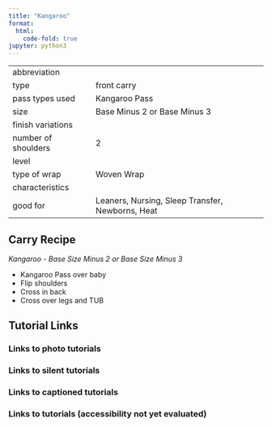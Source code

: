 ```yaml
---
title: "Kangaroo"
format:
  html:
    code-fold: true
jupyter: python3
---
```


| | 
|---|---
|abbreviation	|
|type	|front carry
|pass types used	|Kangaroo Pass
|size	|Base Minus 2 or Base Minus 3
|finish variations|	
|number of shoulders	|2
|level	|
|type of wrap	|Woven Wrap
|characteristics	|
|good for	|Leaners, Nursing, Sleep Transfer, Newborns, Heat

## Carry Recipe
_Kangaroo - Base Size Minus 2 or Base Size Minus 3_

- Kangaroo Pass over baby
- Flip shoulders
- Cross in back
- Cross over legs and TUB

## Tutorial Links
### Links to photo tutorials
### Links to silent tutorials
### Links to captioned tutorials
### Links to tutorials (accessibility not yet evaluated)
